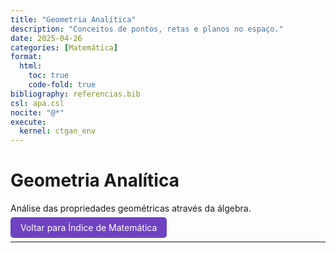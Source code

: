 ```yaml
---
title: "Geometria Analítica"
description: "Conceitos de pontos, retas e planos no espaço."
date: 2025-04-26
categories: [Matemática]
format:
  html:
    toc: true
    code-fold: true
bibliography: referencias.bib
csl: apa.csl
nocite: "@*"
execute:
  kernel: ctgan_env
---
```


# Geometria Analítica

Análise das propriedades geométricas através da álgebra.

<p><a href="index.html" style="padding: 8px 16px; background-color: #6f42c1; color: white; border-radius: 5px; text-decoration: none;"> Voltar para Índice de Matemática</a></p>

---
